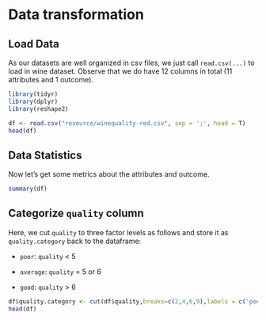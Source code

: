 # Data transformation

## Load Data
As our datasets are well organized in csv files, we just call `read.csv(...)` to load in wine dataset. Observe that we do have 12 columns in total (11 attributes and 1 outcome). 
```r
library(tidyr)
library(dplyr)
library(reshape2)

df <- read.csv("resource/winequality-red.csv", sep = ';', head = T)
head(df)
```
## Data Statistics
Now let's get some metrics about the attributes and outcome.
```r
summary(df)
```

## Categorize `quality` column
Here, we cut `quality` to three factor levels as follows and store it as `quality.category` back to the dataframe: 

- `poor`: `quality` <  5

- `average`: `quality` = 5 or 6 

- `good`: `quality` > 6

```r
df$quality.category <- cut(df$quality,breaks=c(2,4,6,9),labels = c('poor','average','good'))
head(df)
```

